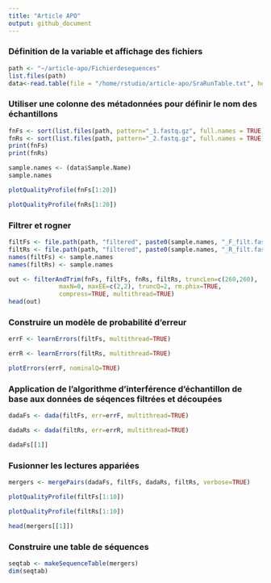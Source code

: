 ```yaml
---
title: "Article APO"
output: github_document
---
```


### Définition de la variable et affichage des fichiers

```r
path <- "~/article-apo/Fichierdesequences"
list.files(path)
data<-read.table(file = "/home/rstudio/article-apo/SraRunTable.txt", header = TRUE, sep=",") # Création de la table de données
```

### Utiliser une colonne des métadonnées pour définir le nom des échantillons

```r
fnFs <- sort(list.files(path, pattern="_1.fastq.gz", full.names = TRUE))
fnRs <- sort(list.files(path, pattern="_2.fastq.gz", full.names = TRUE))
print(fnFs)
print(fnRs)
```

```r
sample.names <- (data$Sample.Name)
sample.names
```

```r
plotQualityProfile(fnFs[1:20])
```

```r
plotQualityProfile(fnRs[1:20])
```

### Filtrer et rogner

```r
filtFs <- file.path(path, "filtered", paste0(sample.names, "_F_filt.fastq.gz"))
filtRs <- file.path(path, "filtered", paste0(sample.names, "_R_filt.fastq.gz"))
names(filtFs) <- sample.names
names(filtRs) <- sample.names
```

```r
out <- filterAndTrim(fnFs, filtFs, fnRs, filtRs, truncLen=c(260,260),
              maxN=0, maxEE=c(2,2), truncQ=2, rm.phix=TRUE,
              compress=TRUE, multithread=TRUE) 
head(out)
```

### Construire un modèle de probabilité d’erreur

```r
errF <- learnErrors(filtFs, multithread=TRUE)
```

```r
errR <- learnErrors(filtRs, multithread=TRUE)
```

```r
plotErrors(errF, nominalQ=TRUE)
```

### Application de l’algorithme d’interférence d’échantillon de base aux données de séqences filtrées et découpées

```r
dadaFs <- dada(filtFs, err=errF, multithread=TRUE)
```

```r
dadaRs <- dada(filtRs, err=errR, multithread=TRUE)
```

```r
dadaFs[[1]]
```

### Fusionner les lectures appariées

```r
mergers <- mergePairs(dadaFs, filtFs, dadaRs, filtRs, verbose=TRUE)
```

```r
plotQualityProfile(filtFs[1:10])
```

```r
plotQualityProfile(filtRs[1:10])
```

```r
head(mergers[[1]])
```

### Construire une table de séquences

```r
seqtab <- makeSequenceTable(mergers)
dim(seqtab)
```




